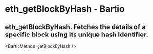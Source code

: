 # eth_getBlockByHash - Bartio

## eth_getBlockByHash. Fetches the details of a specific block using its unique hash identifier.


<BartioMethod_getBlockByHash />
